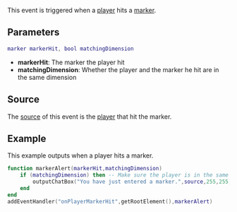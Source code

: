 
{{Server event}}
This event is triggered when a [[/player.md|player]] hits a [[/marker.md|marker]].

==Parameters==
<syntaxhighlight lang="lua">
marker markerHit, bool matchingDimension
</syntaxhighlight> 

*'''markerHit''': The marker the player hit
*'''matchingDimension''': Whether the player and the marker he hit are in the same dimension

==Source==
The [[/event_system#Event_source.md|source]] of this event is the [[/player.md|player]] that hit the marker.

==Example== 
This example outputs when a player hits a marker.
<syntaxhighlight lang="lua">
function markerAlert(markerHit,matchingDimension)
	if (matchingDimension) then -- Make sure the player is in the same dimension as the marker (so they're actually going into it).
		outputChatBox("You have just entered a marker.",source,255,255,0) -- Output that they are.
	end
end
addEventHandler("onPlayerMarkerHit",getRootElement(),markerAlert)
</syntaxhighlight>

{{See also/Server event|Player events}}